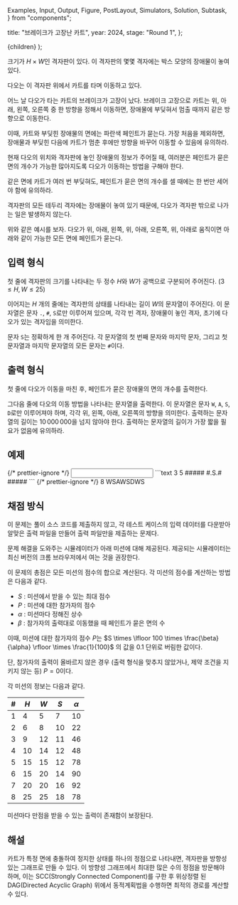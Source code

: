   Examples,
  Input,
  Output,
  Figure,
  PostLayout,
  Simulators,
  Solution,
  Subtask,
} from "components";

  title: "브레이크가 고장난 카트",
  year: 2024,
  stage: "Round 1",
};

  <PostLayout meta={meta}>{children}</PostLayout>
);

크기가 $H \times W$인 격자판이 있다.
이 격자판의 몇몇 격자에는 박스 모양의 장애물이 놓여 있다.

다오는 이 격자판 위에서 카트를 타며 이동하고 있다.

어느 날 다오가 타는 카트의 브레이크가 고장이 났다.
브레이크 고장으로 카트는 위, 아래, 왼쪽, 오른쪽
중 한 방향을 정해서 이동하면,
장애물에 부딪혀서 멈출 때까지
같은 방향으로 이동한다.

이때, 카트와 부딪힌 장애물의 면에는 파란색 페인트가 묻는다.
가장 처음을 제외하면, 장애물과 부딪힌 다음에 카트가 멈춘 후에만
방향을 바꾸어 이동할 수 있음에 유의하라.

현재 다오의 위치와 격자판에 놓인 장애물의 정보가 주어질 때,
여러분은 페인트가 묻은 면의 개수가 가능한 많아지도록
다오가 이동하는 방법을 구해야 한다.

같은 면에 카트가 여러 번 부딪혀도,
페인트가 묻은 면의 개수를 셀 때에는 한 번만 세어야 함에 유의하라.

격자판의 모든 테두리 격자에는 장애물이 놓여 있기 때문에,
다오가 격자판 밖으로 나가는 일은 발생하지 않는다.

<div style={{ display: "flex" }}>
  <Figure
    src="/2024/8-1.f7396f24b4cf369b.png"
    width={450}
  />
</div>

위와 같은 예시를 보자.
다오가 위, 아래, 왼쪽, 위, 아래, 오른쪽, 위, 아래로 움직이면 아래와 같이
가능한 모든 면에 페인트가 묻는다.

<div style={{ display: "flex" }}>
  <Figure
    src="/2024/8-2.5882a3ed012d893d.png"
    width={450}
  />
</div>

## 입력 형식

첫 줄에 격자판의 크기를 나타내는
두 정수 $H$와 $W$가
공백으로 구분되어 주어진다.
($3 \le H, W \le 25$)

이어지는 $H$ 개의 줄에는
격자판의 상태를 나타내는
길이 $W$의 문자열이 주어진다.
이 문자열은 문자 `.`, `#`, `S`로만 이루어져 있으며,
각각 빈 격자, 장애물이 놓인 격자,
초기에 다오가 있는 격자임을 의미한다.

문자 `S`는 정확하게 한 개 주어진다.
각 문자열의 첫 번째 문자와 마지막 문자,
그리고 첫 문자열과 마지막 문자열의 모든 문자는 `#`이다.

## 출력 형식

첫 줄에 다오가 이동을 마친 후,
페인트가 묻은 장애물의 면의 개수를 출력한다.

그다음 줄에 다오의 이동 방법을 나타내는
문자열을 출력한다.
이 문자열은 문자 `W`, `A`, `S`, `D`로만 이루어져야 하며,
각각 위, 왼쪽, 아래, 오른쪽의 방향을 의미한다.
출력하는 문자열의 길이는 $10\,000\,000$을 넘지 않아야 한다.
출력하는 문자열의 길이가 가장 짧을 필요가 없음에 유의하라.

## 예제

<Examples>
  {/* prettier-ignore */}
  <Input>
```text
3 5
#####
#.S.#
#####
```
  </Input>
  {/* prettier-ignore */}
  <Output>
8
WSAWSDWS
  </Output>
</Examples>

## 채점 방식

이 문제는 풀이 소스 코드를 제출하지 않고, 각 테스트 케이스의 입력 데이터를 다운받아 알맞은 출력 파일을 만들어 출력 파일만을 제출하는 문제다.

문제 해결을 도와주는 시뮬레이터가 아래 미션에 대해 제공된다. 제공되는 시뮬레이터는 최신 버전의 크롬 브라우저에서 여는 것을 권장한다.

<Simulators
  urlPrefix="https://nypc-static.s3.ap-northeast-2.amazonaws.com/2024/simulator/kart.d76abec8f142a56a/index.html"
  count={8}
/>

이 문제의 총점은 모든 미션의 점수의 합으로 계산된다.
각 미션의 점수를 계산하는 방법은 다음과 같다.

* $S$ : 미션에서 받을 수 있는 최대 점수
* $P$ : 미션에 대한 참가자의 점수
* $\alpha$ : 미션마다 정해진 상수
* $\beta$ : 참가자의 출력대로 이동했을 때 페인트가 묻은 면의 수

이때, 미션에 대한 참가자의 점수 $P$는
$S \times \lfloor 100 \times \frac{\beta}{\alpha} \rfloor \times \frac{1}{100}$
의 값을 $0.1$ 단위로 버림한 값이다.

단, 참가자의 출력이 올바르지 않은 경우
(출력 형식을 맞추지 않았거나, 제약 조건을 지키지 않는 등)
$P = 0$이다.

각 미션의 정보는 다음과 같다.

| #    | $H$  | $W$  | $S$  | $\alpha$ |
|------|------|------|------|----------|
| $1$  | $4$  | $5$  | $7$  | $10$     |
| $2$  | $6$  | $8$  | $10$ | $22$     |
| $3$  | $9$  | $12$ | $11$ | $46$     |
| $4$  | $10$ | $14$ | $12$ | $48$     |
| $5$  | $15$ | $15$ | $12$ | $78$     |
| $6$  | $15$ | $20$ | $14$ | $90$     |
| $7$  | $20$ | $20$ | $16$ | $92$     |
| $8$  | $25$ | $25$ | $18$ | $78$     |

미션마다 만점을 받을 수 있는 출력이 존재함이 보장된다.

## 해설

<Solution>
카트가 특정 면에 충돌하여 정지한 상태를 하나의 정점으로 나타내면,
격자판을 방향성 있는 그래프로 만들 수 있다.
이 방향성 그래프에서 최대한 많은 수의 정점을 방문해야 하며,
이는 SCC(Strongly Connected Component)를 구한 후 위상정렬 된 DAG(Directed Acyclic Graph) 위에서
동적계획법을 수행하면 최적의 경로를 계산할 수 있다.
</Solution>
